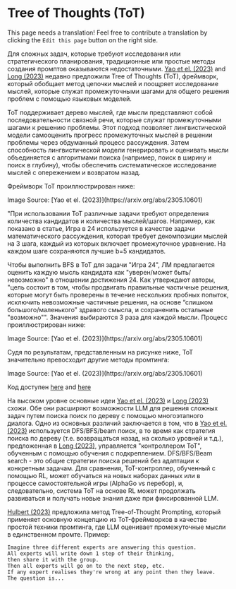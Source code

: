 # Tree of Thoughts (ToT)

This page needs a translation! Feel free to contribute a translation by clicking the `Edit this page` button on the right side.

Для сложных задач, которые требуют исследования или стратегического планирования, традиционные или простые методы создания промптов оказываются недостаточными.  [Yao et el. (2023)](https://arxiv.org/abs/2305.10601) and [Long (2023)](https://arxiv.org/abs/2305.08291) недавно предложили Tree of Thoughts (ToT), фреймворк, который обобщает метод цепочки мыслей и поощряет исследование мыслей, которые служат промежуточными шагами для общего решения проблем с помощью языковых моделей.

ToT поддерживает дерево мыслей, где мысли представляют собой последовательности связной речи, которые служат промежуточными шагами к решению проблемы. Этот подход позволяет лингвистической модели самооценить прогресс промежуточных мыслей в решении проблемы через обдуманный процесс рассуждения. Затем способность лингвистической модели генерировать и оценивать мысли объединяется с алгоритмами поиска (например, поиск в ширину и поиск в глубину), чтобы обеспечить систематическое исследование мыслей с опережением и возвратом назад.

Фреймворк ToT проиллюстрирован ниже:

<Screenshot src={TOT} alt="TOT" />
Image Source: [Yao et el. (2023)](https://arxiv.org/abs/2305.10601) 

"При использовании ToT различные задачи требуют определения количества кандидатов и количества мыслей/шагов. Например, как показано в статье, Игра в 24 используется в качестве задачи математического рассуждения, которая требует декомпозиции мыслей на 3 шага, каждый из которых включает промежуточное уравнение. На каждом шаге сохраняются лучшие b=5 кандидатов.

Чтобы выполнить BFS в ToT для задачи "Игра 24", ЛМ предлагается оценить каждую мысль кандидата как "уверен/может быть/невозможно" в отношении достижения 24. Как утверждают авторы, "цель состоит в том, чтобы продвигать правильные частичные решения, которые могут быть проверены в течение нескольких пробных попыток, исключить невозможные частичные решения, на основе “слишком большого/маленького” здравого смысла, и сохраненить остальные "возможно"". Значения выбираются 3 раза для каждой мысли. Процесс проиллюстрирован ниже:

<Screenshot src={TOT2} alt="TOT2" />
Image Source: [Yao et el. (2023)](https://arxiv.org/abs/2305.10601) 

Судя по результатам, представленным на рисунке ниже, ToT значительно превосходит другие методы промтинга:

<Screenshot src={TOT3} alt="TOT3" />
Image Source: [Yao et el. (2023)](https://arxiv.org/abs/2305.10601) 

Код доступен [here](https://github.com/princeton-nlp/tree-of-thought-llm) and [here](https://github.com/jieyilong/tree-of-thought-puzzle-solver)

На высоком уровне основные идеи [Yao et el. (2023)](https://arxiv.org/abs/2305.10601) и [Long (2023)](https://arxiv.org/abs/2305.08291) схожи. Обе они расширяют возможности LLM для решения сложных задач путем поиска поиск по дереву с помощью многоэтапного диалога. Одно из основных различий заключается в том, что в [Yao et el. (2023)](https://arxiv.org/abs/2305.10601) используется DFS/BFS/beam поиск, в то время как стратегия поиска по дереву (т.е. возвращаться назад, на сколько уровней и т.д.), предложенная в [Long (2023)](https://arxiv.org/abs/2305.08291), управляется "контроллером ToT", обученным с помощью обучения с подкреплением. DFS/BFS/Beam search - это общие стратегии поиска решений без адаптации к конкретным задачам. Для сравнения, ToT-контроллер, обученный с помощью RL, может обучаться на новых наборах данных или в процессе самостоятельной игры (AlphaGo vs перебор), и, следовательно, система ToT на основе RL может продолжать развиваться и получать новые знания даже при фиксированной LLM.

[Hulbert (2023)](https://github.com/dave1010/tree-of-thought-prompting) предложила метод Tree-of-Thought Prompting, который применяет основную концепцию из ToT-фреймворков в качестве простой техники промтинга, где LLM оценивает промежуточные мысли в единственном промте. Пример:
```
Imagine three different experts are answering this question.
All experts will write down 1 step of their thinking,
then share it with the group.
Then all experts will go on to the next step, etc.
If any expert realises they're wrong at any point then they leave.
The question is...
```
